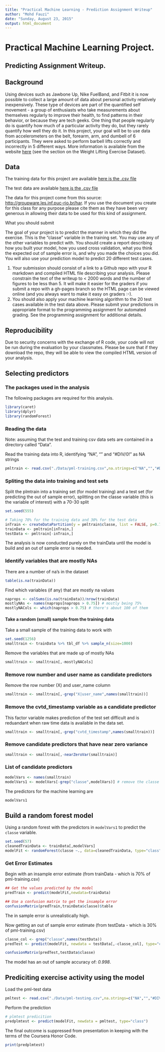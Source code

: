 ```yaml
---
title: "Practical Machine Learning - Prediction Assignment Writeup"
author: "Mohd Fauzi"
date: "Sunday, August 23, 2015"
output: html_document
---
```


# Practical Machine Learning Project.
## Predicting Assignment Writeup.

## Background

Using devices such as Jawbone Up, Nike FuelBand, and Fitbit it is now possible to collect a large amount of data about personal activity relatively inexpensively. These type of devices are part of the quantified self movement - a group of enthusiasts who take measurements about themselves regularly to improve their health, to find patterns in their behavior, or because they are tech geeks. One thing that people regularly do is quantify how much of a particular activity they do, but they rarely quantify how well they do it. In this project, your goal will be to use data from accelerometers on the belt, forearm, arm, and dumbell of 6 participants. They were asked to perform barbell lifts correctly and incorrectly in 5 different ways. More information is available from the website [here](http://groupware.les.inf.puc-rio.br/har) (see the section on the Weight Lifting Exercise Dataset). 

## Data 
The training data for this project are available [here is the .csv file](https://d396qusza40orc.cloudfront.net/predmachlearn/pml-training.csv)

The test data are available [here is the .csv file](https://d396qusza40orc.cloudfront.net/predmachlearn/pml-testing.csv)

The data for this project come from this source: [http://groupware.les.inf.puc-rio.br/har](http://groupware.les.inf.puc-rio.br/har). If you use the document you create for this class for any purpose please cite them as they have been very generous in allowing their data to be used for this kind of assignment. 

What you should submit

The goal of your project is to predict the manner in which they did the exercise. This is the "classe" variable in the training set. You may use any of the other variables to predict with. You should create a report describing how you built your model, how you used cross validation, what you think the expected out of sample error is, and why you made the choices you did. You will also use your prediction model to predict 20 different test cases. 

1. Your submission should consist of a link to a Github repo with your R markdown and compiled HTML file describing your analysis. Please constrain the text of the writeup to < 2000 words and the number of figures to be less than 5. It will make it easier for the graders if you submit a repo with a gh-pages branch so the HTML page can be viewed online (and you always want to make it easy on graders :-).
2. You should also apply your machine learning algorithm to the 20 test cases available in the test data above. Please submit your predictions in appropriate format to the programming assignment for automated grading. See the programming assignment for additional details. 

## Reproducibility 
Due to security concerns with the exchange of R code, your code will not be run during the evaluation by your classmates. Please be sure that if they download the repo, they will be able to view the compiled HTML version of your analysis.


## Selecting predictors

### The packages used in the analysis
The following packages are required for this analysis.
```r
library(caret)
library(dplyr)
library(randomForest)
```


### Reading the data
Note: assuming that the test and training csv data sets are contained in a directory called "Data".

Read the training data into R, identifying "NA", "" and "#DIV/0!" as NA strings

```r
pmltrain <- read.csv("./Data/pml-training.csv",na.strings=c("NA","","#DIV/0!"))
```


### Spliting the data into training and test sets

Split the plmtrain into a training set (for model training) and a test set (for predicting the out of sample error), splitting on the classe variable (this is the variable of interest) with a 70-30 split

```r
set.seed(555)

# Taking 70% for the training data and 30% for the test data
inTrain <- createDataPartition(y = pmltrain$classe, list = FALSE, p=0.7)
trainData <- pmltrain[inTrain,]
testData <- pmltrain[-inTrain,]
```

The analysis is now conducted purely on the trainData until the model is build and an out of sample error is needed.

### Identify variables that are mostly NAs

There are a number of na's in the dataset

```r
table(is.na(trainData))
```

Find which variables (if any) that are mostly na values
```r
naprops <- colSums(is.na(trainData))/nrow(trainData)
mostlyNAs <- names(naprops[naprops > 0.75]) # mostly being 75%
mostlyNACols <- which(naprops > 0.75) # there's about 100 of them
```

#### Take a random (small) sample from the training data

Take a small sample of the training data to work with
```r
set.seed(1256)
smalltrain <- trainData %>% tbl_df %>% sample_n(size=1000)
```

Remove the variables that are made up of mostly NAs
```r
smalltrain <- smalltrain[,-mostlyNACols]
```

### Remove row number and user name as candidate predictors

Remove the row number (X) and user_name column
```r
smalltrain <- smalltrain[,-grep("X|user_name",names(smalltrain))]
```

### Remove the cvtd_timestamp variable as a candidate predictor

This factor variable makes prediction of the test set difficult and is reduandant when raw time data is available in the data set.

```r
smalltrain <- smalltrain[,-grep("cvtd_timestamp",names(smalltrain))]
```

### Remove candidate predictors that have near zero variance

```r
smalltrain <- smalltrain[,-nearZeroVar(smalltrain)]
```

### List of candidate predictors
```r
modelVars <- names(smalltrain)
modelVars1 <- modelVars[-grep("classe",modelVars)] # remove the classe var
```

The predictors for the machine learning are
```r
modelVars1
```


## Build a random forest model

Using a random forest with the predictors in `modelVars1` to predict the `classe` variable.

```r
set.seed(57)
cleanedTrainData <- trainData[,modelVars]
modelFit <- randomForest(classe ~., data=cleanedTrainData, type="class")
```

### Get Error Estimates

Begin with an insample error estimate (from trainData - which is 70% of pml-training.csv)
```r
## Get the values predicted by the model
predTrain <- predict(modelFit,newdata=trainData)

## Use a confusion matrix to get the insample error
confusionMatrix(predTrain,trainData$classe)$table
```

The in sample error is unrealistically high.


Now getting an out of sample error estimate (from testData - which is 30% of pml-training.csv)

```r
classe_col <- grep("classe",names(testData))
predTest <- predict(modelFit, newdata = testData[,-classe_col], type="class")

confusionMatrix(predTest,testData$classe)
```


The model has an out of sample accuracy of: *0.998*.

## Prediciting exercise activity using the model

Load the pml-test data

```r
pmltest <- read.csv("./Data/pml-testing.csv",na.strings=c("NA","","#DIV/0!"))
```


Perform the prediction

```r
# plmtest predicition
predplmtest <- predict(modelFit, newdata = pmltest, type="class")
```


The final outcome is suppressed from presentation in keeping with the terms of the Coursera Honor Code.
```r
print(predplmtest)
```





